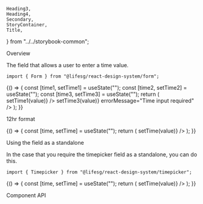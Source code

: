     Heading3,
    Heading4,
    Secondary,
    StoryContainer,
    Title,
} from "../../storybook-common";

<Meta title="Form/Timepicker" component={Form.Timepicker} />

<Title>Form.Timepicker</Title>

<Secondary>Overview</Secondary>

The field that allows a user to enter a time value.

```tsx
import { Form } from "@lifesg/react-design-system/form";
```

<Canvas>
    <Story name="Timepicker">
        {() => {
            const [time1, setTime1] = useState("");
            const [time2, setTime2] = useState("");
            const [time3, setTime3] = useState("");
            return (
                <StoryContainer>
                    <Container>
                        <Form.Timepicker
                            label="This is a timepicker"
                            value={time1}
                            onChange={(value) => setTime1(value)}
                        />
                        <Form.Timepicker
                            label="This is the disabled state"
                            disabled
                        />
                        <Form.Timepicker
                            label="This is the readonly state"
                            readOnly
                            value="01:00"
                        />
                        <Form.Timepicker
                            label="This is the error state"
                            value={time3}
                            onChange={(value) => setTime3(value)}
                            errorMessage="Time input required"
                        />
                    </Container>
                </StoryContainer>
            );
        }}
    </Story>
</Canvas>

<Heading3>12hr format</Heading3>

<Canvas>
    <Story name="12 hour format">
        {() => {
            const [time, setTime] = useState("");
            return (
                <StoryContainer>
                    <Container>
                        <Form.Timepicker
                            label="This is the 12 hour format timepicker"
                            format="12hr"
                            value={time}
                            onChange={(value) => setTime(value)}
                        />
                    </Container>
                </StoryContainer>
            );
        }}
    </Story>
</Canvas>

<Heading3>Using the field as a standalone</Heading3>

In the case that you require the timepicker field as a standalone, you can do this.

```tsx
import { Timepicker } from "@lifesg/react-design-system/timepicker";
```

<Preview>
    <Story name="Standalone usage">
        {() => {
            const [time, setTime] = useState("");
            return (
                <StoryContainer>
                    <Container>
                        <Timepicker
                            value={time}
                            onChange={(value) => setTime(value)}
                        />
                    </Container>
                </StoryContainer>
            );
        }}
    </Story>
</Preview>

<Secondary>Component API</Secondary>

<PropsTable />
